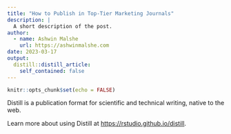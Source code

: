 ```yaml
---
title: "How to Publish in Top-Tier Marketing Journals"
description: |
  A short description of the post.
author:
  - name: Ashwin Malshe
    url: https://ashwinmalshe.com
date: 2023-03-17
output:
  distill::distill_article:
    self_contained: false
---
```



```r
knitr::opts_chunk$set(echo = FALSE)
```

Distill is a publication format for scientific and technical writing, native to the web.

Learn more about using Distill at <https://rstudio.github.io/distill>.


